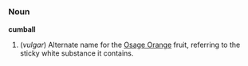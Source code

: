 =={{en}}==

===Noun===
'''cumball'''

# (''vulgar'') Alternate name for the [[Osage Orange]] fruit, referring to the sticky white substance it contains.